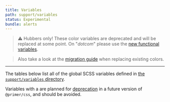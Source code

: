 ```yaml
---
title: Variables
path: support/variables
status: Experimental
bundle: alerts
---
```



> ⚠️ Hubbers only! These color variables are deprecated and will be replaced at some point. On "_dotcom_" please use the [new functional variables](https://primer-css-git-mkt-color-modes-docs.primer.now.sh/css/support/color-system).

> Also take a look at the [migration guide](https://primer-css-git-mkt-color-modes-docs.primer.now.sh/css/support/v16-migration) when replacing existing colors.

---

<Variables>

The tables below list all of the global SCSS variables defined in [the `support/variables` directory](https://github.com/primer/css/tree/master/src/support/variables).

Variables with a <DeprecationIcon /> are planned for [deprecation](../tools/deprecations) in a future version of `@primer/css`, and should be avoided.

</Variables>
